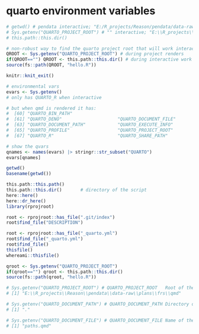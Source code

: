 # quarto environment variables

```r

# getwd() # pendata interactive; "E:/R_projects/Reason/pendata/data-raw/plans/frs/qmd" terminal
# Sys.getenv("QUARTO_PROJECT_ROOT") # "" interactive; "E:\\R_projects\\Reason\\pendata\\data-raw\\plans\\frs\\qmd"" terminal
# this.path::this.dir()

# non-robust way to find the quarto project root that will work interactively and during renders from terminal
QROOT <- Sys.getenv("QUARTO_PROJECT_ROOT") # during project renders
if(QROOT=="") QROOT <- this.path::this.dir() # during interactive work
source(fs::path(QROOT, "hello.R"))

```


```r
knitr::knit_exit()
```

```r

# environmental vars
evars <- Sys.getenv()
# only has QUARTO_R when interactive

# but when qmd is rendered it has:
#  [60] "QUARTO_BIN_PATH"                
#  [61] "QUARTO_DENO"                     "QUARTO_DOCUMENT_FILE"           
#  [63] "QUARTO_DOCUMENT_PATH"            "QUARTO_EXECUTE_INFO"            
#  [65] "QUARTO_PROFILE"                  "QUARTO_PROJECT_ROOT"            
#  [67] "QUARTO_R"                        "QUARTO_SHARE_PATH" 

# show the qvars
qnames <- names(evars) |> stringr::str_subset("QUARTO")
evars[qnames]

getwd()
basename(getwd())

this.path::this.path() 
this.path::this.dir()       # directory of the script
here::here()
here::dr_here()
library(rprojroot)

root <- rprojroot::has_file(".git/index")
root$find_file("DESCRIPTION")

root <- rprojroot::has_file("_quarto.yml")
root$find_file("_quarto.yml")
root$find_file()
thisfile()
whereami::thisfile()

qroot <- Sys.getenv("QUARTO_PROJECT_ROOT")
if(qroot=="") qroot <- this.path::this.dir()  
source(fs::path(qroot, "hello.R"))

# Sys.getenv("QUARTO_PROJECT_ROOT") # QUARTO_PROJECT_ROOT	Root of the project, or the directory of the file if not in project mode
# [1] "E:\\R_projects\\Reason\\pendata\\data-raw\\plans\\frs\\qmd"

# Sys.getenv("QUARTO_DOCUMENT_PATH") # QUARTO_DOCUMENT_PATH	Directory of the document being rendered
# [1] "."

# Sys.getenv("QUARTO_DOCUMENT_FILE") # QUARTO_DOCUMENT_FILE	Name of the file being rendered
# [1] "paths.qmd"

```

